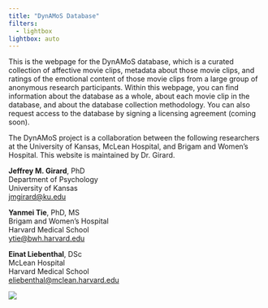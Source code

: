 ```yaml
---
title: "DynAMoS Database"
filters:
  - lightbox
lightbox: auto
---
```


This is the webpage for the DynAMoS database, which is a curated collection of affective movie clips, metadata about those movie clips, and ratings of the emotional content of those movie clips from a large group of anonymous research participants. Within this webpage, you can find information about the database as a whole, about each movie clip in the database, and about the database collection methodology. You can also request access to the database by signing a licensing agreement (coming soon).

The DynAMoS project is a collaboration between the following researchers at the University of Kansas, McLean Hospital, and Brigam and Women's Hospital. This website is maintained by Dr. Girard.

**Jeffrey M. Girard**, PhD<br />
Department of Psychology<br />
University of Kansas<br />
<jmgirard@ku.edu>

**Yanmei Tie**, PhD, MS<br />
Brigam and Women's Hospital<br />
Harvard Medical School<br />
<ytie@bwh.harvard.edu>

**Einat Liebenthal**, DSc<br />
McLean Hospital<br />
Harvard Medical School<br />
<eliebenthal@mclean.harvard.edu>

![](./img/screenshot_collage.jpg)
